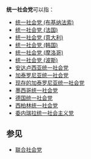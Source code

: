 '''统一社会党'''可以指：
*[[统一社会党_(布基纳法索)|统一社会党 (布基纳法索)]]
*[[统一社会党_(法国)|统一社会党 (法国)]]
*[[统一社会党_(意大利)|统一社会党 (意大利)]]
*[[统一社会党_(韩国)|统一社会党 (韩国)]]
*[[统一社会党_(摩洛哥)|统一社会党 (摩洛哥)]]
*[[统一社会党_(波斯)|统一社会党 (波斯)]]
*[[安达卢西亚统一社会党|安达卢西亚统一社会党]]
*[[加泰罗尼亚统一社会党|加泰罗尼亚统一社会党]]
*[[现存的加泰罗尼亚统一社会党|现存的加泰罗尼亚统一社会党]]
*[[墨西哥统一社会党|墨西哥统一社会党]]
*[[德国统一社会党|德国统一社会党]]
*[[西柏林统一社会党|西柏林统一社会党]]
*[[委内瑞拉统一社会主义党|委内瑞拉统一社会主义党]]

==参见==
* [[联合社会党|联合社会党]]

{{disambig|cat=五字政党消歧义}}